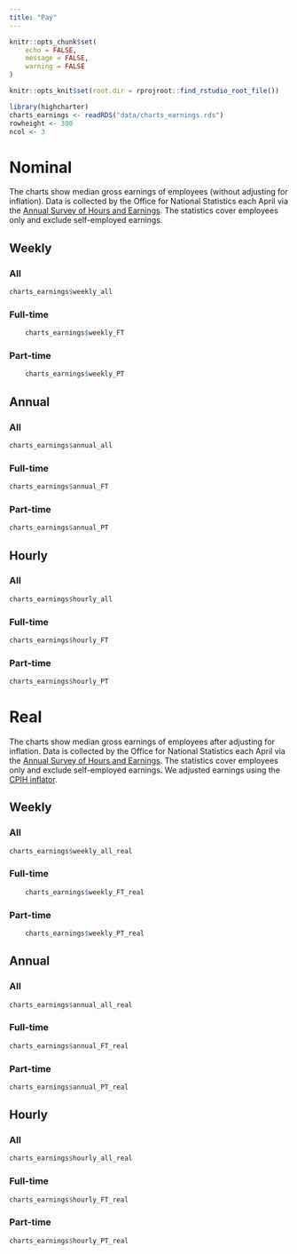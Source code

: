 ```yaml
---
title: "Pay"
---
```


```r

knitr::opts_chunk$set(
	echo = FALSE,
	message = FALSE,
	warning = FALSE
)

knitr::opts_knit$set(root.dir = rprojroot::find_rstudio_root_file())

```

```r
library(highcharter)
charts_earnings <- readRDS("data/charts_earnings.rds")
rowheight <- 300
ncol <- 3
```

# Nominal

The charts show median gross earnings of employees (without adjusting for inflation). Data is collected by the Office for National Statistics each April via the [Annual Survey of Hours and Earnings](https://www.ons.gov.uk/employmentandlabourmarket/peopleinwork/earningsandworkinghours/bulletins/annualsurveyofhoursandearnings/latest). The statistics cover employees only and exclude self-employed earnings.

## Weekly {data-height=300}

### All

```r
charts_earnings$weekly_all
```

### Full-time

```r
    charts_earnings$weekly_FT
```

### Part-time

```r
    charts_earnings$weekly_PT
```


## Annual {data-height=300}

### All

```r
charts_earnings$annual_all
```

### Full-time

```r
charts_earnings$annual_FT
```

### Part-time

```r
charts_earnings$annual_PT
```

## Hourly {data-height=300}

### All

```r
charts_earnings$hourly_all
```

### Full-time

```r
charts_earnings$hourly_FT
```

### Part-time

```r
charts_earnings$hourly_PT
```

# Real

The charts show median gross earnings of employees after adjusting for inflation. Data is collected by the Office for National Statistics each April via the [Annual Survey of Hours and Earnings](https://www.ons.gov.uk/employmentandlabourmarket/peopleinwork/earningsandworkinghours/bulletins/annualsurveyofhoursandearnings/latest). The statistics cover employees only and exclude self-employed earnings. We adjusted earnings using the [CPIH inflator](https://www.ons.gov.uk/economy/inflationandpriceindices/bulletins/consumerpriceinflation/latest#latest-movements-in-cpih-inflation).

## Weekly {data-height=300}

### All

```r
charts_earnings$weekly_all_real
```

### Full-time

```r
    charts_earnings$weekly_FT_real
```

### Part-time

```r
    charts_earnings$weekly_PT_real
```


## Annual {data-height=300}

### All

```r
charts_earnings$annual_all_real
```

### Full-time

```r
charts_earnings$annual_FT_real
```

### Part-time

```r
charts_earnings$annual_PT_real
```

## Hourly {data-height=300}

### All

```r
charts_earnings$hourly_all_real
```

### Full-time

```r
charts_earnings$hourly_FT_real
```

### Part-time

```r
charts_earnings$hourly_PT_real
```

